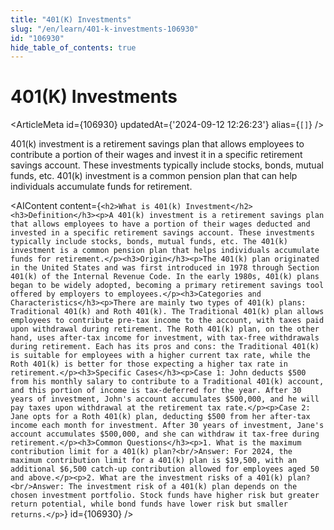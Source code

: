 ```yaml
---
title: "401(K) Investments"
slug: "/en/learn/401-k-investments-106930"
id: "106930"
hide_table_of_contents: true
---
```



# 401(K) Investments

<ArticleMeta id={106930} updatedAt={'2024-09-12 12:26:23'} alias={`[]`} />
<div className='border-solid border-b border-t-0 my-4 border-[var(--ifm-color-gray-300)]' />

401(k) investment is a retirement savings plan that allows employees to contribute a portion of their wages and invest it in a specific retirement savings account. These investments typically include stocks, bonds, mutual funds, etc. 401(k) investment is a common pension plan that can help individuals accumulate funds for retirement.

<AIContent content={`<h2>What is 401(k) Investment</h2><h3>Definition</h3><p>A 401(k) investment is a retirement savings plan that allows employees to have a portion of their wages deducted and invested in a specific retirement savings account. These investments typically include stocks, bonds, mutual funds, etc. The 401(k) investment is a common pension plan that helps individuals accumulate funds for retirement.</p><h3>Origin</h3><p>The 401(k) plan originated in the United States and was first introduced in 1978 through Section 401(k) of the Internal Revenue Code. In the early 1980s, 401(k) plans began to be widely adopted, becoming a primary retirement savings tool offered by employers to employees.</p><h3>Categories and Characteristics</h3><p>There are mainly two types of 401(k) plans: Traditional 401(k) and Roth 401(k). The Traditional 401(k) plan allows employees to contribute pre-tax income to the account, with taxes paid upon withdrawal during retirement. The Roth 401(k) plan, on the other hand, uses after-tax income for investment, with tax-free withdrawals during retirement. Each has its pros and cons: the Traditional 401(k) is suitable for employees with a higher current tax rate, while the Roth 401(k) is better for those expecting a higher tax rate in retirement.</p><h3>Specific Cases</h3><p>Case 1: John deducts $500 from his monthly salary to contribute to a Traditional 401(k) account, and this portion of income is tax-deferred for the year. After 30 years of investment, John's account accumulates $500,000, and he will pay taxes upon withdrawal at the retirement tax rate.</p><p>Case 2: Jane opts for a Roth 401(k) plan, deducting $500 from her after-tax income each month for investment. After 30 years of investment, Jane's account accumulates $500,000, and she can withdraw it tax-free during retirement.</p><h3>Common Questions</h3><p>1. What is the maximum contribution limit for a 401(k) plan?<br/>Answer: For 2024, the maximum contribution limit for a 401(k) plan is $19,500, with an additional $6,500 catch-up contribution allowed for employees aged 50 and above.</p><p>2. What are the investment risks of a 401(k) plan?<br/>Answer: The investment risk of a 401(k) plan depends on the chosen investment portfolio. Stock funds have higher risk but greater return potential, while bond funds have lower risk but smaller returns.</p>`} id={106930} />
